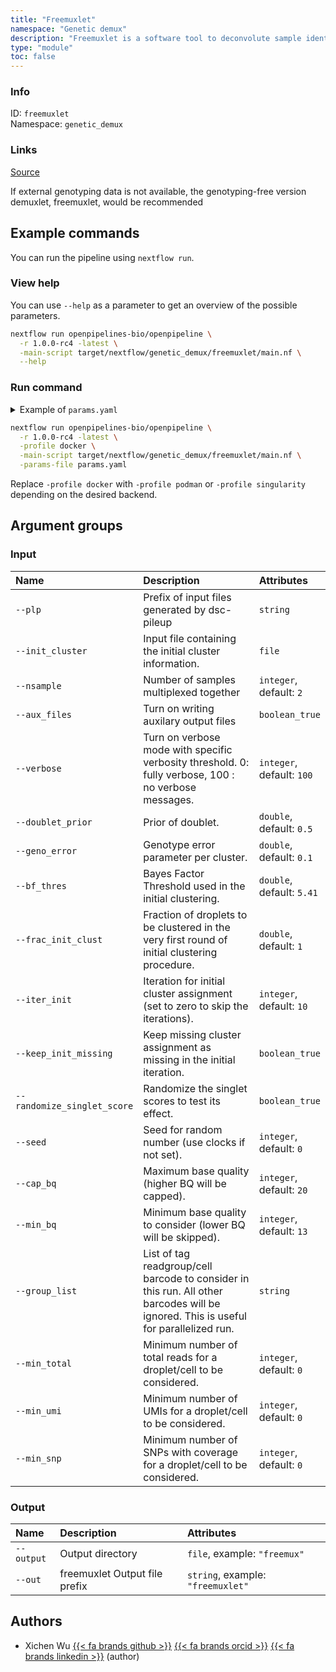 ```yaml
---
title: "Freemuxlet"
namespace: "Genetic demux"
description: "Freemuxlet is a software tool to deconvolute sample identity and identify multiplets when multiple samples are pooled by barcoded single cell sequencing."
type: "module"
toc: false
---
```


::: {.column-margin}

### Info

ID: `freemuxlet`  
Namespace: `genetic_demux`

### Links
[Source](https://github.com/openpipelines-bio/openpipeline/blob/1.0.0-rc4/./src/genetic_demux/freemuxlet){.btn-action .btn-sm .btn-info .btn role="button"}

:::

If external genotyping
data is not available, the genotyping-free version demuxlet, freemuxlet, would be recommended

## Example commands

You can run the pipeline using `nextflow run`.

### View help

You can use `--help` as a parameter to get an overview of the possible parameters.

```bash
nextflow run openpipelines-bio/openpipeline \
  -r 1.0.0-rc4 -latest \
  -main-script target/nextflow/genetic_demux/freemuxlet/main.nf \
  --help
```

### Run command

<details>
<summary>Example of `params.yaml`</summary>
```yaml
# Input
# plp: "foo"
# init_cluster: "path/to/file"
nsample: 2
aux_files: false
verbose: 100
doublet_prior: 0.5
geno_error: 0.1
bf_thres: 5.41
frac_init_clust: 1
iter_init: 10
keep_init_missing: false
randomize_singlet_score: false
seed: 0
cap_bq: 20
min_bq: 13
# group_list: "foo"
min_total: 0
min_umi: 0
min_snp: 0

# Output
# output: "$id.$key.output.output"
# out: "freemuxlet"

# Nextflow input-output arguments
publish_dir: # please fill in - example: "output/"
# param_list: "my_params.yaml"
```
</details>

```bash
nextflow run openpipelines-bio/openpipeline \
  -r 1.0.0-rc4 -latest \
  -profile docker \
  -main-script target/nextflow/genetic_demux/freemuxlet/main.nf \
  -params-file params.yaml
```

:::{.callout-note}
Replace `-profile docker` with `-profile podman` or `-profile singularity` depending on the desired backend.
:::

## Argument groups

### Input

|Name                        |Description                                                                                                                          |Attributes                |
|:---------------------------|:------------------------------------------------------------------------------------------------------------------------------------|:-------------------------|
|`--plp`                     |Prefix of input files generated by dsc-pileup                                                                                        |`string`                  |
|`--init_cluster`            |Input file containing the initial cluster information.                                                                               |`file`                    |
|`--nsample`                 |Number of samples multiplexed together                                                                                               |`integer`, default: `2`   |
|`--aux_files`               |Turn on writing auxilary output files                                                                                                |`boolean_true`            |
|`--verbose`                 |Turn on verbose mode with specific verbosity threshold. 0: fully verbose, 100 : no verbose messages.                                 |`integer`, default: `100` |
|`--doublet_prior`           |Prior of doublet.                                                                                                                    |`double`, default: `0.5`  |
|`--geno_error`              |Genotype error parameter per cluster.                                                                                                |`double`, default: `0.1`  |
|`--bf_thres`                |Bayes Factor Threshold used in the initial clustering.                                                                               |`double`, default: `5.41` |
|`--frac_init_clust`         |Fraction of droplets to be clustered in the very first round of initial clustering procedure.                                        |`double`, default: `1`    |
|`--iter_init`               |Iteration for initial cluster assignment (set to zero to skip the iterations).                                                       |`integer`, default: `10`  |
|`--keep_init_missing`       |Keep missing cluster assignment as missing in the initial iteration.                                                                 |`boolean_true`            |
|`--randomize_singlet_score` |Randomize the singlet scores to test its effect.                                                                                     |`boolean_true`            |
|`--seed`                    |Seed for random number (use clocks if not set).                                                                                      |`integer`, default: `0`   |
|`--cap_bq`                  |Maximum base quality (higher BQ will be capped).                                                                                     |`integer`, default: `20`  |
|`--min_bq`                  |Minimum base quality to consider (lower BQ will be skipped).                                                                         |`integer`, default: `13`  |
|`--group_list`              |List of tag readgroup/cell barcode to consider in this run. All other barcodes will be ignored. This is useful for parallelized run. |`string`                  |
|`--min_total`               |Minimum number of total reads for a droplet/cell to be considered.                                                                   |`integer`, default: `0`   |
|`--min_umi`                 |Minimum number of UMIs for a droplet/cell to be considered.                                                                          |`integer`, default: `0`   |
|`--min_snp`                 |Minimum number of SNPs with coverage for a droplet/cell to be considered.                                                            |`integer`, default: `0`   |


### Output

|Name       |Description                   |Attributes                        |
|:----------|:-----------------------------|:---------------------------------|
|`--output` |Output directory              |`file`, example: `"freemux"`      |
|`--out`    |freemuxlet Output file prefix |`string`, example: `"freemuxlet"` |

## Authors


  * Xichen Wu [{{< fa brands github >}}](https://github.com/wxicu) [{{< fa brands orcid >}}](https://orcid.org/0009-0008-2168-4508) [{{< fa brands linkedin >}}](https://linkedin.com/in/xichen-wu) (author)
